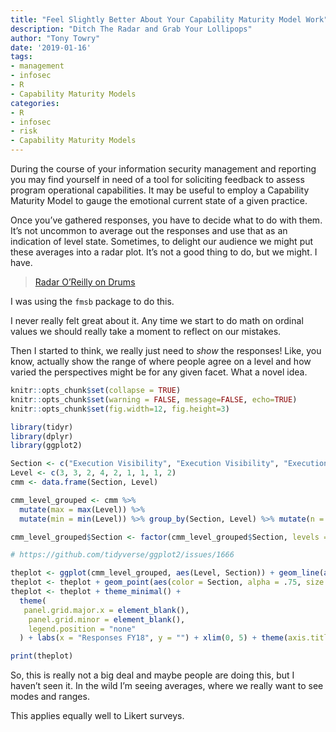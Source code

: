 ```yaml
---
title: "Feel Slightly Better About Your Capability Maturity Model Work"
description: "Ditch The Radar and Grab Your Lollipops"
author: "Tony Towry"
date: '2019-01-16'
tags:
- management
- infosec
- R
- Capability Maturity Models
categories: 
- R
- infosec
- risk
- Capability Maturity Models
---
```


During the course of your information security management and reporting you may find yourself in need of a tool for soliciting feedback to assess program operational capabilities.  It may be useful to employ a Capability Maturity Model to gauge the emotional current state of a given practice.

Once you've gathered responses, you have to decide what to do with them.  It's not uncommon to average out the responses and use that as an indication of level state.  Sometimes, to delight our audience we might put these averages into a radar plot.  It's not a good thing to do, but we might.  I have.

<blockquote class="imgur-embed-pub" lang="en" data-id="a/b0nLPfR"><a href="//imgur.com/b0nLPfR">Radar O’Reilly on Drums</a></blockquote><script async src="//s.imgur.com/min/embed.js" charset="utf-8"></script>

I was using the `fmsb` package to do this.

I never really felt great about it.  Any time we start to do math on ordinal values we should really take a moment to reflect on our mistakes.

Then I started to think, we really just need to *show* the responses!  Like, you know, actually show the range of where people agree on a level and how varied the perspectives might be for any given facet.  What a novel idea.

```r
knitr::opts_chunk$set(collapse = TRUE)
knitr::opts_chunk$set(warning = FALSE, message=FALSE, echo=TRUE)
knitr::opts_chunk$set(fig.width=12, fig.height=3) 
```

```r
library(tidyr)
library(dplyr)
library(ggplot2)

Section <- c("Execution Visibility", "Execution Visibility", "Execution Visibility", "Personnel", "Personnel", "Personnel", "Governance", "Governance", "Governance")
Level <- c(3, 3, 2, 4, 2, 1, 1, 1, 2)
cmm <- data.frame(Section, Level)

cmm_level_grouped <- cmm %>%
  mutate(max = max(Level)) %>%
  mutate(min = min(Level)) %>% group_by(Section, Level) %>% mutate(n = n())

cmm_level_grouped$Section <- factor(cmm_level_grouped$Section, levels = rev(unique(cmm_level_grouped$Section)))

# https://github.com/tidyverse/ggplot2/issues/1666

theplot <- ggplot(cmm_level_grouped, aes(Level, Section)) + geom_line(aes(group = Section))
theplot <- theplot + geom_point(aes(color = Section, alpha = .75, size = cmm_level_grouped$n * 15)) + scale_size_area()
theplot <- theplot + theme_minimal() + 
  theme(
   panel.grid.major.x = element_blank(),
    panel.grid.minor = element_blank(),
    legend.position = "none"
  ) + labs(x = "Responses FY18", y = "") + xlim(0, 5) + theme(axis.title = element_text(size = 12), axis.text.y = element_text(size = 12))

print(theplot)

```

So, this is really not a big deal and maybe people are doing this, but I haven't seen it.  In the wild I'm seeing averages, where we really want to see modes and ranges.

This applies equally well to Likert surveys.

